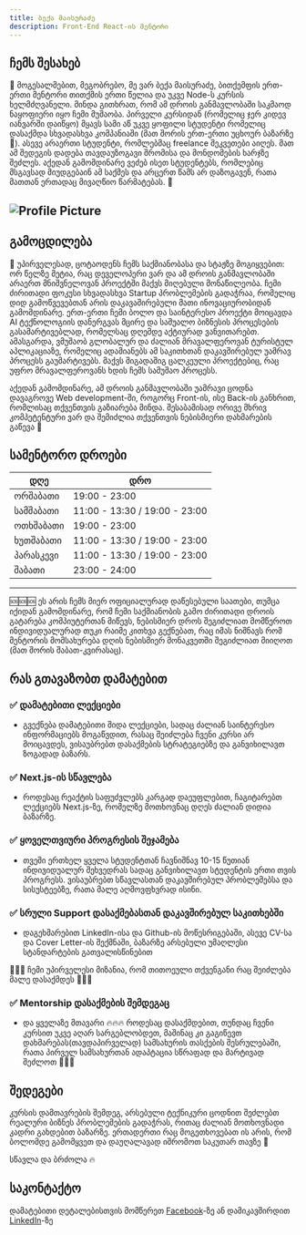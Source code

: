 ```yaml
---
title: ბექა მაისურაძე
description: Front-End React-ის მენტორი
---
```


## ჩემს შესახებ
👋 მოგესალმებით, მეგობრებო, მე ვარ ბექა მაისურაძე, ბითქემფის ერთ-ერთი მენტორი თითქმის ერთი წელია და უკვე Node-ს კურსის ხელმძღვანელი. მინდა გითხრათ, რომ ამ დროის განმავლობაში საკმაოდ ნაყოფიერი იყო ჩემი მუშაობა. პირველი კურსიდან (რომელიც ჯერ კიდევ იანვარში დაიწყო) მყავს სამი აწ უკვე ყოფილი სტუდენტი რომელიც დასაქმდა სხვადასხვა კომპანიაში (მათ შორის ერთ-ერთი უცხოურ ბაზარზე 🤯). ასევე არაერთი სტუდენტი, რომლებმაც freelance შეკვეთები აიღეს. მათ ამ შედეგის დადება თავდაუზოგავი შრომისა და მონდომების ხარჯზე შეძლეს. აქედან გამომდინარე ვეძებ ისეთ სტუდენტებს, რომლებიც მსგავსად მიუდგებაინ ამ საქმეს და არცერთ წამს არ დაზოგავენ, რათა მათთან ერთადაც მივაღწიო წარმატებას. 🚀

![Profile Picture](/images/mentors/beka-maisuradze.jpg)
---

## გამოცდილება
🏢 უპირველესად, ცოტაოდენს ჩემს საქმიანობასა და სტაჟზე მოგიყვებით: ორ წელზე მეტია, რაც დეველოპერი ვარ და ამ დროის განმავლობაში არაერთ მნიშვნელოვან პროექტში მაქვს მიღებული მონაწილეობა. ჩემი ძირითადი ფოკუსი სხვადასხვა Startup პრობლემების გადაჭრაა, რომელიც დიდ გამოწვევებთან არის დაკავაშირებული მათი ინოვაციურობიდან გამომდინარე. ერთ-ერთი ჩემი ბოლო და საინტერესო პროექტი მოიცავდა AI ტექნოლოგიის დანერგვას მცირე და საშუალო ბიზნესის პროცესების გასამარტივებლად, რომელსაც დღემდე აქტიურად ვანვითარებთ. ამასგარდა, ვმუშაობ გლობალურ და ძალიან მრავალფეროვან ტურისტულ აპლიკაციაზე, რომელიც ადამიანებს ამ საკითხთან დაკავშირებულ უამრავ პროცესს გაუმარტივებს. მაქვს შიგადაშიგ ცალკეული პროექტებიც, რაც უფრო მრავალფეროვანს ხდის ჩემს სამუშაო პროცესს.

აქედან გამომდინარე, ამ დროის განმავლობაში უამრავი ცოდნა დავაგროვე Web development-ში, როგორც Front-ის, ისე Back-ის განხრით, რომლისაც თქვენთვის გაზიარება მინდა. შესაბამისად ორივე მხრივ კომპეტენტური ვარ და შემიძლია თქვენთვის ნებისმიერი დახმარების გაწევა 🙌



## სამენტორო დროები

| დღე       | დრო          |
| --------- | ------------ |
| ორშაბათი  |  19:00 - 23:00 |
| სამშაბათი | 11:00 - 13:30 / 19:00 - 23:00 |
| ოთხშაბათი | 19:00 - 23:00 |
| ხუთშაბათი | 11:00 - 13:30 / 19:00 - 23:00 |
| პარასკევი | 11:00 - 13:30 / 19:00 - 23:00 |
| შაბათი | 23:00 - 24:00 |


---
🆘🆘🆘 ეს არის ჩემს მიერ ოფიციალურად დაწესებული საათები, თუმცა იქიდან გამომდინარე, რომ ჩემი საქმიანობის გამო ძირითადი დროის გატარება კომპიუტერთან მიწევს, ნებისმიერ დროს შეგიძლიათ მომწეროთ ინდივიდუალურად თუკი რაიმე კითხვა გექნებათ, რაც იმას ნიშნავს რომ მენტორის მომსახურება დღის ნებისმიერ მონაკვეთში შეგიძლიათ მიიღოთ (მათ შორის შაბათ-კვირასაც).
 
 ## რას გთავაზობთ დამატებით

 ### ✅ დამატებითი ლექციები
 - გვექნება დამატებითი შიდა ლექციები, სადაც ძალიან საინტერესო ინფორმაციებს მოგაწვდით, რასაც შეიძლება ჩვენი კურსი არ მოიცავდეს, ვისაუბრებთ დასაქმების სტრატეგიებზე და განვიხილავთ ზოგადად ბაზარს. 

 ### ✅ Next.js-ის სწავლება
 - როდესაც რეაქტის საფუძვლებს კარგად დაეუფლებით, ჩაგიტარებთ ლექციებს Next.js-ზე, რომელზე მოთხოვნაც დღეს ძალიან დიდია ბაზარზე.

 ### ✅ ყოველთვიური პროგრესის შეჯამება
 - თვეში ერთხელ ყველა სტუდენტთან ჩავნიშნავ 10-15 წუთიან ინდივიდუალურ შეხვედრას სადაც განვიხილავთ სტუდენტის ერთი თვის პროგრესს. ვისაუბრებთ სწავლასთან დაკავშირებულ პრობლემებსა და სისუსტეებზე, რათა მალე აღმოვფხვრად ისინი.

 ### ✅ სრული Support დასაქმებასთან დაკავშირებულ საკითხებში  
 - დაგეხმარებით LinkedIn-ისა და Github-ის მოწესრიგებაში, ასევე CV-სა და Cover Letter-ის შექმნაში, ბაზარზე არსებული უმაღლესი სტანდარტების გათვალისწინებით

🚀🚀🚀 ჩემი უპირველესი მიზანია, რომ თითოეული თქვენგანი რაც შეიძლება მალე დასაქმდეს  🚀🚀🚀

 ### ✅ Mentorship დასაქმების შემდეგაც 
 - და ყველაზე მთავარი 🔥🔥🔥  როდესაც დასაქმდებით, თუნდაც ჩვენი კურსით უკვე აღარ სარგებლობდეთ, მაშინაც კი გაგიწევთ დახმარებას(თავდაპირველად) სამსახურის თასქების შესრულებაში,  რათა პირველ სამსახურთან ადაპტაცია სწრაფად და მარტივად შეძლოთ  🚀🚀🚀



## შედეგები
კურსის დამთავრების შემდეგ, არსებული ტექნიკური ცოდნით შეძლებთ რეალური ბიზნეს პრობლემების გადაჭრას, რითაც ძალიან მოთხოვნადი კადრი გახდებით ბაზარზე. ერთადერთი რაც მოგეთხოვებათ ის არის, რომ ბოლომდე გამომყვეთ და დაუღალავად იშრომოთ საკუთარ თავზე 🚀

სწავლა და ბრძოლა 🔥


## საკონტაქტო
დამატებითი დეტალებისთვის მომწერეთ [Facebook](https://www.facebook.com/beqa.maisuradze.315/)-ზე ან დამიკავშირდით [LinkedIn](https://www.linkedin.com/in/beka-maisuradze-76a730234/)-ზე

